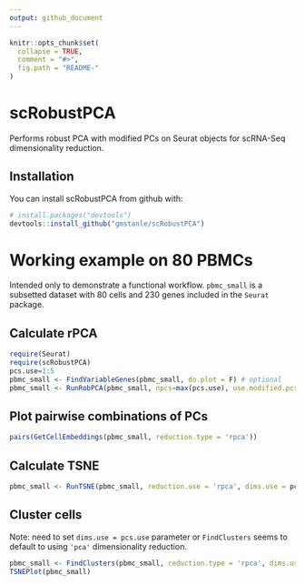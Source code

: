 ```yaml
---
output: github_document
---
```


<!-- README.md is generated from README.Rmd. Please edit that file -->

```r
knitr::opts_chunk$set(
  collapse = TRUE,
  comment = "#>",
  fig.path = "README-"
)
```

# scRobustPCA

Performs robust PCA with modified PCs on Seurat objects for scRNA-Seq dimensionality reduction.

## Installation

You can install scRobustPCA from github with:

```r
# install.packages("devtools")
devtools::install_github("gmstanle/scRobustPCA")
```

# Working example on 80 PBMCs
Intended only to demonstrate a functional workflow.
`pbmc_small` is a subsetted dataset with 80 cells and 230 genes 
included in the `Seurat` package.


## Calculate rPCA
```r
require(Seurat)
require(scRobustPCA)
pcs.use=1:5
pbmc_small <- FindVariableGenes(pbmc_small, do.plot = F) # optional
pbmc_small <- RunRobPCA(pbmc_small, npcs=max(pcs.use), use.modified.pcscores = T)
```

## Plot pairwise combinations of PCs
```r
pairs(GetCellEmbeddings(pbmc_small, reduction.type = 'rpca'))
```

## Calculate TSNE
```r
pbmc_small <- RunTSNE(pbmc_small, reduction.use = 'rpca', dims.use = pcs.use,perplexity=10)
```

## Cluster cells
Note: need to set `dims.use = pcs.use` parameter or `FindClusters` seems to default to using `'pca'` dimensionality reduction. 
```r
pbmc_small <- FindClusters(pbmc_small, reduction.type = 'rpca', dims.use = pcs.use, print.output = F)
TSNEPlot(pbmc_small)
```


